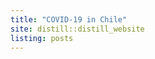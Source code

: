 ```yaml
---
title: "COVID-19 in Chile"
site: distill::distill_website
listing: posts
---
```


<script src="script.js" type="text/javascript"></script>